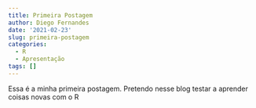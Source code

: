```yaml
---
title: Primeira Postagem
author: Diego Fernandes
date: '2021-02-23'
slug: primeira-postagem
categories:
  - R
  - Apresentação
tags: []
---
```

Essa é a minha primeira postagem. Pretendo nesse blog testar a aprender coisas novas com o R